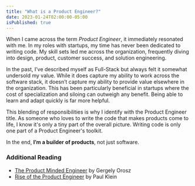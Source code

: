 ```yaml
---
title: "What is a Product Engineer?"
date: 2023-01-24T02:00:00-05:00
isPublished: true
---
```


When I came across the term _Product Engineer_, it immediately resonated with me. In my roles with startups, my time has never been dedicated to writing code. My skill sets led me across the organization, frequently diving into design, product, customer success, and solution engineering.

In the past, I’ve described myself as Full-Stack but always felt it somewhat undersold my value. While it does capture my ability to work across the software stack, it doesn’t capture my ability to provide value elsewhere in the organization. This has been particularly beneficial in startups where the cost of specialization and siloing can outweigh any benefit. Being able to learn and adapt quickly is far more helpful.

This blending of responsibilities is why I identify with the Product Engineer title. As someone who loves to write the code that makes products come to life, I know it's only a tiny part of the overall picture. Writing code is only one part of a Product Engineer's toolkit.

In the end, **I’m a builder of products**, not just software.

### Additional Reading

- [The Product Minded Engineer](https://blog.pragmaticengineer.com/the-product-minded-engineer/) by Gergely Orosz
- [Rise of the Product Engineer](https://memos.hawkhill.ventures/p/rise-of-the-product-engineer) by Paul Klein
